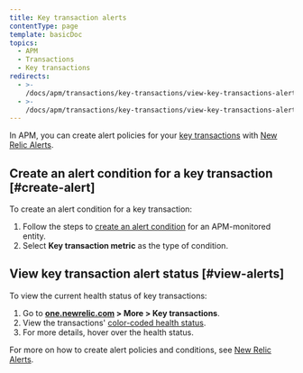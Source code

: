 ```yaml
---
title: Key transaction alerts
contentType: page
template: basicDoc
topics:
  - APM
  - Transactions
  - Key transactions
redirects:
  - >-
    /docs/apm/transactions/key-transactions/view-key-transactions-alert-policies-conditions/
  - >-
    /docs/apm/transactions/key-transactions/view-key-transactions-alert-information/
---
```


In APM, you can create alert policies for your [key transactions](/docs/apm/transactions/key-transactions/key-transactions-tracking-important-transactions-or-events) with [New Relic Alerts](/docs/alerts).

## Create an alert condition for a key transaction [#create-alert]

To create an alert condition for a key transaction:

1. Follow the steps to [create an alert condition](/docs/alerts/new-relic-alerts/defining-conditions/define-alert-conditions#create-condition) for an APM-monitored entity.
2. Select **Key transaction metric** as the type of condition.

## View key transaction alert status [#view-alerts]

To view the current health status of key transactions:

1. Go to **[one.newrelic.com](https://one.newrelic.com) > More > Key transactions**.
2. View the transactions' [color-coded health status](/docs/alerts/new-relic-alerts/configuring-alert-policies/identify-entities-without-alert-policies).
3. For more details, hover over the health status.

For more on how to create alert policies and conditions, see [New Relic Alerts](/docs/alerts/new-relic-alerts).
